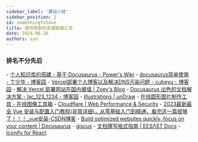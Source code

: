 ```yaml
---
sidebar_label: '建站小结'
sidebar_position: 2
id: somethingToSave
title: 提供帮助的资源链接汇总
date: 2024-06-26
authors: syn
---
```

### 排名不分先后
<p>
- <a href="https://wiki-power.com/%E4%B8%AA%E4%BA%BA%E7%9F%A5%E8%AF%86%E5%BA%93%E7%9A%84%E6%90%AD%E5%BB%BA-%E5%9F%BA%E4%BA%8EDocusaurus/#vs-code/">个人知识库的搭建 - 基于 Docusaurus - Power's Wiki</a>
- <a href="https://www.cnblogs.com/dingshaohua/p/16174916.html">docusaurus简单使用 - 丁少华 - 博客园</a>
- <a href="https://www.cnblogs.com/cubeyu/articles/17451621.html">Vercel部署个人博客以及解决DNS污染问题 - cubeyu - 博客园</a>
- <a href="https://blog-zoey.top/posts/vercel-dns-china">解决 Vercel 部署网站在国内被墙 | Zoey's Blog</a>
- <a href="https://www.cnblogs.com/LiuOcean-Blog/p/docusaurus-chu-se-de-wen-dang-jie-jue-fang-an.html">Docusaurus 出色的文档解决方案 - lac_123_1234 - 博客园</a>
- <a href="https://undraw.co/illustrations">Illustrations | unDraw</a>
- <a href="https://phototool.cn/circle/">在线圆形图片制作工具 - 在线图像工具箱</a>
- <a href="https://dash.cloudflare.com/login">Cloudflare | Web Performance & Security</a>
- <a href="https://blog.csdn.net/logic1001/article/details/134617666">2023最新最全 Vue 安装与配置入门教程(非常详细)，从零基础入门到精通，看完这一篇就够了！！！_vue安装-CSDN博客</a>
- <a href="https://docusaurus.io/zh-CN/">Build optimized websites quickly, focus on your content | Docusaurus</a>
- <a href="https://giscus.app/zh-CN">giscus</a>
- <a href="https://docs.eesast.com/docs/intro/style_guide">文档撰写格式指南 | EESΛST Docs</a>
- <a href="https://iconify.design/docs/icon-components/react/">Iconify for React</a>
</p>